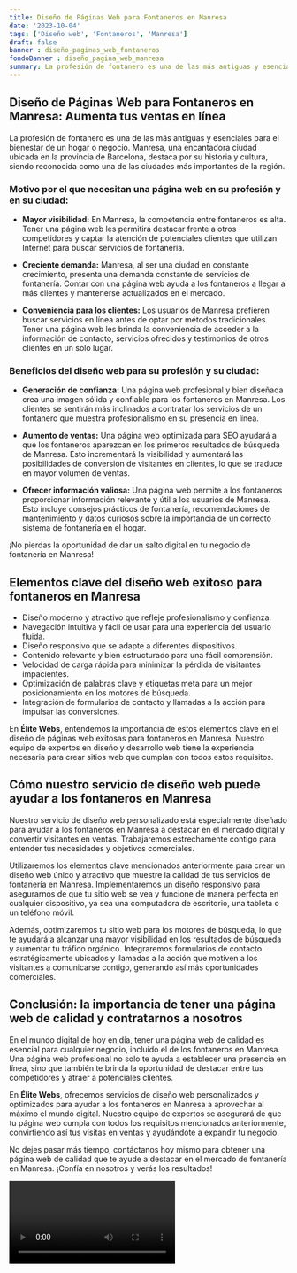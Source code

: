 ```yaml
---
title: Diseño de Páginas Web para Fontaneros en Manresa
date: '2023-10-04'
tags: ['Diseño web', 'Fontaneros', 'Manresa']
draft: false
banner : diseño_paginas_web_fontaneros
fondoBanner : diseño_pagina_web_manresa
summary: La profesión de fontanero es una de las más antiguas y esenciales para el bienestar de un hogar o negocio. Manresa, una encantadora ciudad ubicada en la provincia de Barcelona, destaca por su historia y cultura, siendo reconocida como una de las ciudades más importantes de la región.
---
```


## Diseño de Páginas Web para Fontaneros en Manresa: Aumenta tus ventas en línea

La profesión de fontanero es una de las más antiguas y esenciales para el bienestar de un hogar o negocio. Manresa, una encantadora ciudad ubicada en la provincia de Barcelona, destaca por su historia y cultura, siendo reconocida como una de las ciudades más importantes de la región.

### Motivo por el que necesitan una página web en su profesión y en su ciudad:

- **Mayor visibilidad:** En Manresa, la competencia entre fontaneros es alta. Tener una página web les permitirá destacar frente a otros competidores y captar la atención de potenciales clientes que utilizan Internet para buscar servicios de fontanería.

- **Creciente demanda:** Manresa, al ser una ciudad en constante crecimiento, presenta una demanda constante de servicios de fontanería. Contar con una página web ayuda a los fontaneros a llegar a más clientes y mantenerse actualizados en el mercado.

- **Conveniencia para los clientes:** Los usuarios de Manresa prefieren buscar servicios en línea antes de optar por métodos tradicionales. Tener una página web les brinda la conveniencia de acceder a la información de contacto, servicios ofrecidos y testimonios de otros clientes en un solo lugar.

### Beneficios del diseño web para su profesión y su ciudad:

- **Generación de confianza:** Una página web profesional y bien diseñada crea una imagen sólida y confiable para los fontaneros en Manresa. Los clientes se sentirán más inclinados a contratar los servicios de un fontanero que muestra profesionalismo en su presencia en línea.

- **Aumento de ventas:** Una página web optimizada para SEO ayudará a que los fontaneros aparezcan en los primeros resultados de búsqueda de Manresa. Esto incrementará la visibilidad y aumentará las posibilidades de conversión de visitantes en clientes, lo que se traduce en mayor volumen de ventas.

- **Ofrecer información valiosa:** Una página web permite a los fontaneros proporcionar información relevante y útil a los usuarios de Manresa. Esto incluye consejos prácticos de fontanería, recomendaciones de mantenimiento y datos curiosos sobre la importancia de un correcto sistema de fontanería en el hogar.

¡No pierdas la oportunidad de dar un salto digital en tu negocio de fontanería en Manresa!   

<GifSeo />

<Cta />

## Elementos clave del diseño web exitoso para fontaneros en Manresa

- Diseño moderno y atractivo que refleje profesionalismo y confianza.
- Navegación intuitiva y fácil de usar para una experiencia del usuario fluida.
- Diseño responsivo que se adapte a diferentes dispositivos.
- Contenido relevante y bien estructurado para una fácil comprensión.
- Velocidad de carga rápida para minimizar la pérdida de visitantes impacientes.
- Optimización de palabras clave y etiquetas meta para un mejor posicionamiento en los motores de búsqueda.
- Integración de formularios de contacto y llamadas a la acción para impulsar las conversiones.

En **Élite Webs**, entendemos la importancia de estos elementos clave en el diseño de páginas web exitosas para fontaneros en Manresa. Nuestro equipo de expertos en diseño y desarrollo web tiene la experiencia necesaria para crear sitios web que cumplan con todos estos requisitos.

## Cómo nuestro servicio de diseño web puede ayudar a los fontaneros en Manresa

Nuestro servicio de diseño web personalizado está especialmente diseñado para ayudar a los fontaneros en Manresa a destacar en el mercado digital y convertir visitantes en ventas. Trabajaremos estrechamente contigo para entender tus necesidades y objetivos comerciales.

Utilizaremos los elementos clave mencionados anteriormente para crear un diseño web único y atractivo que muestre la calidad de tus servicios de fontanería en Manresa. Implementaremos un diseño responsivo para asegurarnos de que tu sitio web se vea y funcione de manera perfecta en cualquier dispositivo, ya sea una computadora de escritorio, una tableta o un teléfono móvil.

Además, optimizaremos tu sitio web para los motores de búsqueda, lo que te ayudará a alcanzar una mayor visibilidad en los resultados de búsqueda y aumentar tu tráfico orgánico. Integraremos formularios de contacto estratégicamente ubicados y llamadas a la acción que motiven a los visitantes a comunicarse contigo, generando así más oportunidades comerciales.

## Conclusión: la importancia de tener una página web de calidad y contratarnos a nosotros

En el mundo digital de hoy en día, tener una página web de calidad es esencial para cualquier negocio, incluido el de los fontaneros en Manresa. Una página web profesional no solo te ayuda a establecer una presencia en línea, sino que también te brinda la oportunidad de destacar entre tus competidores y atraer a potenciales clientes.

En **Élite Webs**, ofrecemos servicios de diseño web personalizados y optimizados para ayudar a los fontaneros en Manresa a aprovechar al máximo el mundo digital. Nuestro equipo de expertos se asegurará de que tu página web cumpla con todos los requisitos mencionados anteriormente, convirtiendo así tus visitas en ventas y ayudándote a expandir tu negocio.

No dejes pasar más tiempo, contáctanos hoy mismo para obtener una página web de calidad que te ayude a destacar en el mercado de fontanería en Manresa. ¡Confía en nosotros y verás los resultados!

<Video />

<CtaBot job='Fontaneros' city='Manresa'/>

<Gmaps query='Manresa+españa+maps' />